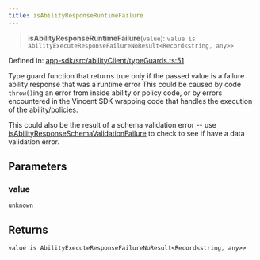 ```yaml
---
title: isAbilityResponseRuntimeFailure
---
```


> **isAbilityResponseRuntimeFailure**(`value`): `value is AbilityExecuteResponseFailureNoResult<Record<string, any>>`

Defined in: [app-sdk/src/abilityClient/typeGuards.ts:51](https://github.com/LIT-Protocol/Vincent/blob/73da7c01d4eb076a0ff8650f85c7adf29f486588/packages/libs/app-sdk/src/abilityClient/typeGuards.ts#L51)

Type guard function that returns true only if the passed value is a failure ability response that was a runtime error
This could be caused by code `throw()`ing an error from inside ability or policy code, or by errors encountered in the
Vincent SDK wrapping code that handles the execution of the ability/policies.

This could also be the result of a schema validation error -- use [isAbilityResponseSchemaValidationFailure](./isAbilityResponseSchemaValidationFailure) to check
to see if have a data validation error.

## Parameters

### value

`unknown`

## Returns

`value is AbilityExecuteResponseFailureNoResult<Record<string, any>>`

